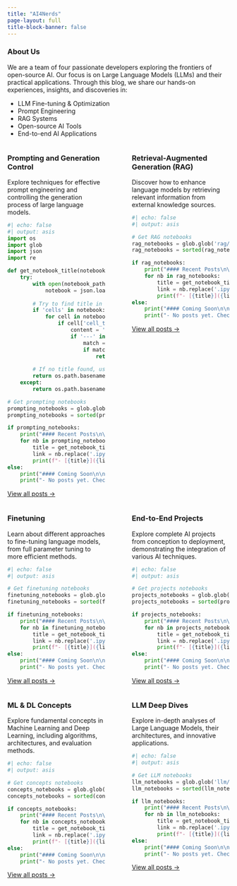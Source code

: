 ```yaml
---
title: "AI4Nerds"
page-layout: full
title-block-banner: false
---
```


::: {.welcome-note}
### About Us
We are a team of four passionate developers exploring the frontiers of open-source AI. Our focus is on Large Language Models (LLMs) and their practical applications. Through this blog, we share our hands-on experiences, insights, and discoveries in:

- LLM Fine-tuning & Optimization
- Prompt Engineering
- RAG Systems
- Open-source AI Tools
- End-to-end AI Applications
:::

:::: {.columns}

::: {.column width="48%"}
::: {.section-card .prompting-section}
### Prompting and Generation Control

Explore techniques for effective prompt engineering and controlling the generation process of large language models.

```python
#| echo: false
#| output: asis
import os
import glob
import json
import re

def get_notebook_title(notebook_path):
    try:
        with open(notebook_path, 'r', encoding='utf-8') as f:
            notebook = json.load(f)
        
        # Try to find title in metadata
        if 'cells' in notebook:
            for cell in notebook['cells']:
                if cell['cell_type'] == 'markdown':
                    content = ''.join(cell['source'])
                    if '---' in content:
                        match = re.search(r'title:\s*"([^"]+)"', content)
                        if match:
                            return match.group(1)
        
        # If no title found, use filename
        return os.path.basename(notebook_path).replace('.ipynb', '').replace('-', ' ').replace('_', ' ')
    except:
        return os.path.basename(notebook_path).replace('.ipynb', '').replace('-', ' ').replace('_', ' ')

# Get prompting notebooks
prompting_notebooks = glob.glob('prompting/*.ipynb')
prompting_notebooks = sorted(prompting_notebooks, key=os.path.getmtime, reverse=True)[:2]

if prompting_notebooks:
    print("#### Recent Posts\n\n")
    for nb in prompting_notebooks:
        title = get_notebook_title(nb)
        link = nb.replace('.ipynb', '.html')
        print(f"- [{title}]({link})\n")
else:
    print("#### Coming Soon\n\n")
    print("- No posts yet. Check back soon!\n")
```

<a href="/prompting/" class="section-link prompting-link">View all posts →</a>
:::
:::

::: {.column width="4%"}
:::

::: {.column width="48%"}
::: {.section-card .rag-section}
### Retrieval-Augmented Generation (RAG)

Discover how to enhance language models by retrieving relevant information from external knowledge sources.

```python
#| echo: false
#| output: asis

# Get RAG notebooks
rag_notebooks = glob.glob('rag/*.ipynb')
rag_notebooks = sorted(rag_notebooks, key=os.path.getmtime, reverse=True)[:2]

if rag_notebooks:
    print("#### Recent Posts\n\n")
    for nb in rag_notebooks:
        title = get_notebook_title(nb)
        link = nb.replace('.ipynb', '.html')
        print(f"- [{title}]({link})\n")
else:
    print("#### Coming Soon\n\n")
    print("- No posts yet. Check back soon!\n")
```

<a href="/rag/" class="section-link rag-link">View all posts →</a>
:::
:::

::::

:::: {.columns .mt-4}

::: {.column width="48%"}
::: {.section-card .finetuning-section}
### Finetuning

Learn about different approaches to fine-tuning language models, from full parameter tuning to more efficient methods.

```python
#| echo: false
#| output: asis

# Get finetuning notebooks
finetuning_notebooks = glob.glob('finetuning/*.ipynb')
finetuning_notebooks = sorted(finetuning_notebooks, key=os.path.getmtime, reverse=True)[:2]

if finetuning_notebooks:
    print("#### Recent Posts\n\n")
    for nb in finetuning_notebooks:
        title = get_notebook_title(nb)
        link = nb.replace('.ipynb', '.html')
        print(f"- [{title}]({link})\n")
else:
    print("#### Coming Soon\n\n")
    print("- No posts yet. Check back soon!\n")
```

<a href="/finetuning/" class="section-link finetuning-link">View all posts →</a>
:::
:::

::: {.column width="4%"}
:::

::: {.column width="48%"}
::: {.section-card .projects-section}
### End-to-End Projects

Explore complete AI projects from conception to deployment, demonstrating the integration of various AI techniques.

```python
#| echo: false
#| output: asis

# Get projects notebooks
projects_notebooks = glob.glob('projects/*.ipynb')
projects_notebooks = sorted(projects_notebooks, key=os.path.getmtime, reverse=True)[:2]

if projects_notebooks:
    print("#### Recent Posts\n\n")
    for nb in projects_notebooks:
        title = get_notebook_title(nb)
        link = nb.replace('.ipynb', '.html')
        print(f"- [{title}]({link})\n")
else:
    print("#### Coming Soon\n\n")
    print("- No posts yet. Check back soon!\n")
```

<a href="/projects/" class="section-link projects-link">View all posts →</a>
:::
:::

::::

:::: {.columns .mt-4}

::: {.column width="48%"}
::: {.section-card .concepts-section}
### ML & DL Concepts

Explore fundamental concepts in Machine Learning and Deep Learning, including algorithms, architectures, and evaluation methods.

```python
#| echo: false
#| output: asis

# Get concepts notebooks
concepts_notebooks = glob.glob('concepts/*.ipynb')
concepts_notebooks = sorted(concepts_notebooks, key=os.path.getmtime, reverse=True)[:2]

if concepts_notebooks:
    print("#### Recent Posts\n\n")
    for nb in concepts_notebooks:
        title = get_notebook_title(nb)
        link = nb.replace('.ipynb', '.html')
        print(f"- [{title}]({link})\n")
else:
    print("#### Coming Soon\n\n")
    print("- No posts yet. Check back soon!\n")
```

<a href="/concepts/" class="section-link concepts-link">View all posts →</a>
:::
:::

::: {.column width="4%"}
:::

::: {.column width="48%"}
::: {.section-card .llm-section}
### LLM Deep Dives

Explore in-depth analyses of Large Language Models, their architectures, and innovative applications.

```python
#| echo: false
#| output: asis

# Get LLM notebooks
llm_notebooks = glob.glob('llm/*.ipynb')
llm_notebooks = sorted(llm_notebooks, key=os.path.getmtime, reverse=True)[:2]

if llm_notebooks:
    print("#### Recent Posts\n\n")
    for nb in llm_notebooks:
        title = get_notebook_title(nb)
        link = nb.replace('.ipynb', '.html')
        print(f"- [{title}]({link})\n")
else:
    print("#### Coming Soon\n\n")
    print("- No posts yet. Check back soon!\n")
```

<a href="/llm/" class="section-link llm-link">View all posts →</a>
:::
:::

::::